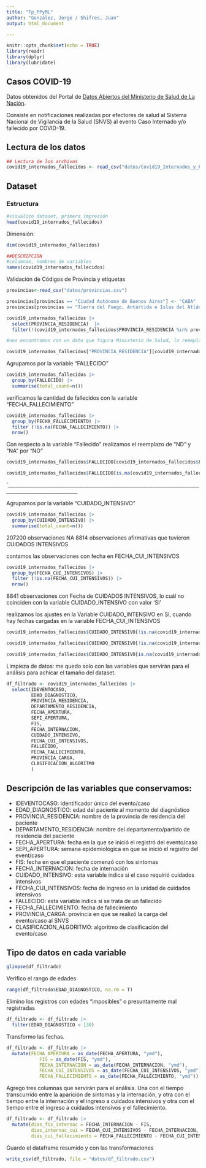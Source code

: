 ```yaml
---
title: "Tp_PPyML"
author: "González, Jorge / Shifres, Juan"
output: html_document

---
```


```r
knitr::opts_chunk$set(echo = TRUE)
library(readr)
library(dplyr)
library(lubridate)

```

## Casos COVID-19

Datos obtenidos del Portal de [Datos Abiertos del Ministerio de Salud de La Nación](http://datos.salud.gob.ar).

Consiste en notificaciones realizadas por efectores de salud al Sistema Nacional de Vigilancia de la Salud (SNVS) al evento Caso Internado y/o fallecido por COVID-19. 

## Lectura de los datos

```r
## Lectura de los archivos
covid19_internados_fallecidos <- read_csv("datos/Covid19_Internados_y_Fallecidos.csv")

```

## Dataset
### Estructura
```r
#visualizo dataset, primera impresión
head(covid19_internados_fallecidos)
```

Dimensión:
```r
dim(covid19_internados_fallecidos)
```

```r
##DESCRIPCIÓN
#columnas, nombres de variables
names(covid19_internados_fallecidos)
```

Validación de Códigos de Provincia y etiquetas

```r

provincias<-read_csv("datos/provincias.csv")

provincias[provincias == "Ciudad Autónoma de Buenos Aires"] <- "CABA"
provincias[provincias == "Tierra del Fuego, Antártida e Islas del Atlántico Sur"] <- "Tierra del Fuego"

covid19_internados_fallecidos |> 
  select(PROVINCIA_RESIDENCIA)  |> 
  filter(!(covid19_internados_fallecidos$PROVINCIA_RESIDENCIA %in% provincias$nombre) & covid19_internados_fallecidos$PROVINCIA_RESIDENCIA !="*sin dato*")

#nos encontramos con un dato que figura Ministerio de Salud, lo reemplazamos por CABA

covid19_internados_fallecidos["PROVINCIA_RESIDENCIA"][covid19_internados_fallecidos["PROVINCIA_RESIDENCIA"] == "Ministerio de Salud de la Nación"] <- "CABA"


```

Agrupamos por la variable "FALLECIDO"

```r
covid19_internados_fallecidos |>
  group_by(FALLECIDO) |>
  summarise(total_count=n())
```


verificamos la cantidad de fallecidos con la variable "FECHA_FALLECIMIENTO"


```r
covid19_internados_fallecidos |>
  group_by(FECHA_FALLECIMIENTO) |>
  filter (!is.na(FECHA_FALLECIMIENTO)) |>
  nrow()
```
Con respecto a la variable "Fallecido" realizamos el reemplazo de "ND" y "NA" por "NO"

```r
covid19_internados_fallecidos$FALLECIDO[covid19_internados_fallecidos$FALLECIDO == "ND"] <- "NO"

covid19_internados_fallecidos$FALLECIDO[is.na(covid19_internados_fallecidos$FALLECIDO)] <- "NO"
```

`___________________________________________________________________________________________________________


Agrupamos por la variable "CUIDADO_INTENSIVO"

```r

covid19_internados_fallecidos |>
  group_by(CUIDADO_INTENSIVO) |>
  summarise(total_count=n())

```

207200 observaciones NA
8814 observaciones afirmativas que tuvieron CUIDADOS INTENSIVOS

contamos las observaciones con fecha en FECHA_CUI_INTENSIVOS
```r
covid19_internados_fallecidos |>
  group_by(FECHA_CUI_INTENSIVOS) |>
  filter (!is.na(FECHA_CUI_INTENSIVOS)) |>
  nrow()

```
8841 observaciones con Fecha de CUIDADOS INTENSIVOS, lo cuál no coinciden con la variable 
CUIDADO_INTENSIVO con valor 'SI'


realizamos los ajustes en la Variable CUIDADO_INTENSIVO en SI, cuando hay fechas cargadas en la variable FECHA_CUI_INTENSIVOS

```r

covid19_internados_fallecidos$CUIDADO_INTENSIVO[!is.na(covid19_internados_fallecidos$FECHA_CUI_INTENSIVOS) &  covid19_internados_fallecidos$CUIDADO_INTENSIVO=='NO'] <- "SI"

covid19_internados_fallecidos$CUIDADO_INTENSIVO[!is.na(covid19_internados_fallecidos$FECHA_CUI_INTENSIVOS) & is.na(covid19_internados_fallecidos$CUIDADO_INTENSIVO)] <- "SI"

covid19_internados_fallecidos$CUIDADO_INTENSIVO[is.na(covid19_internados_fallecidos$FECHA_CUI_INTENSIVOS)] <- "NO"


```

Limpieza de datos: me quedo solo con las variables que servirán para el análisis para achicar el tamaño del dataset.
```r
df_filtrado <- covid19_internados_fallecidos |> 
  select(IDEVENTOCASO, 
         EDAD_DIAGNOSTICO, 
         PROVINCIA_RESIDENCIA, 
         DEPARTAMENTO_RESIDENCIA, 
         FECHA_APERTURA, 
         SEPI_APERTURA, 
         FIS, 
         FECHA_INTERNACION, 
         CUIDADO_INTENSIVO, 
         FECHA_CUI_INTENSIVOS, 
         FALLECIDO, 
         FECHA_FALLECIMIENTO, 
         PROVINCIA_CARGA, 
         CLASIFICACION_ALGORITMO 
         )
```

## Descripción de las variables que conservamos: 

- IDEVENTOCASO: identificador único del evento/caso 
- EDAD_DIAGNOSTICO: edad del paciente al momento del diagnóstico 
- PROVINCIA_RESIDENCIA: nombre de la provincia de residencia del paciente 
- DEPARTAMENTO_RESIDENCIA: nombre del departamento/partido de residencia del paciente  
- FECHA_APERTURA: fecha en la que se inició el registró del evento/caso 
- SEPI_APERTURA: semana epidemiológica en que se inició el registro del event/caso 
- FIS: fecha en que el paciente comenzó con los síntomas  
- FECHA_INTERNACION: fecha de internación  
- CUIDADO_INTENSIVO:  esta variable indica si el caso requirió cuidados intensivos 
- FECHA_CUI_INTENSIVOS: fecha de ingreso en la unidad de cuidados intensivos 
- FALLECIDO: esta variable indica si se trata de un fallecido  
- FECHA_FALLECIMIENTO: fecha de fallecimiento  
- PROVINCIA_CARGA: provincia en que se realizó la carga del evento/caso al SNVS 
- CLASIFICACION_ALGORITMO: algoritmo de clasificación del evento/caso

## Tipo de datos en cada variable
```r
glimpse(df_filtrado)
```


Verifico el rango de edades
```r
range(df_filtrado$EDAD_DIAGNOSTICO, na.rm = T)
```

Elimino los registros con edades "imposibles" o presuntamente mal registradas
```r
df_filtrado <- df_filtrado |> 
  filter(EDAD_DIAGNOSTICO < 130)
```

Transformo las fechas.
```r
df_filtrado <- df_filtrado |> 
  mutate(FECHA_APERTURA = as_date(FECHA_APERTURA, "ymd"), 
            FIS = as_date(FIS, "ymd"), 
            FECHA_INTERNACION = as_date(FECHA_INTERNACION, "ymd"), 
            FECHA_CUI_INTENSIVOS = as_date(FECHA_CUI_INTENSIVOS, "ymd"), 
            FECHA_FALLECIMIENTO = as_date(FECHA_FALLECIMIENTO, "ymd"))
```

Agrego tres columnas que servirán para el análisis. Una con el tiempo transcurrido entre la aparición de síntomas y la internación, y otra con el tiempo entre la internación y el ingreso a cuidados intensivos y otra con el tiempo entre el ingreso a cuidados intensivos y el fallecimiento.
```r
df_filtrado <- df_filtrado |> 
  mutate(dias_fis_internac = FECHA_INTERNACION - FIS,
         dias_internac_cui = FECHA_CUI_INTENSIVOS - FECHA_INTERNACION, 
         dias_cui_fallecimiento = FECHA_FALLECIMIENTO - FECHA_CUI_INTENSIVOS)
```

Guardo el dataframe resumido y con las transformaciones
```r
write_csv(df_filtrado, file = "datos/df_filtrado.csv")
```



